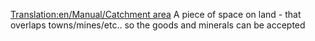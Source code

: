 [[Translation:en/Manual/Catchment area]]
A piece of space on land - that overlaps towns/mines/etc.. so the goods and minerals can be accepted
